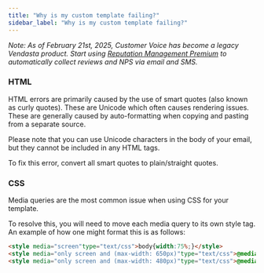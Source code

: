 ```yaml
---
title: "Why is my custom template failing?"
sidebar_label: "Why is my custom template failing?"
---
```


*Note: As of February 21st, 2025, Customer Voice has become a legacy Vendasta product. Start using [Reputation Management Premium](https://partners.vendasta.com/marketplace/products/RM) to automatically collect reviews and NPS via email and SMS.*

### **HTML**

HTML errors are primarily caused by the use of smart quotes (also known as curly quotes). These are Unicode which often causes rendering issues. These are generally caused by auto-formatting when copying and pasting from a separate source.

Please note that you can use Unicode characters in the body of your email, but they cannot be included in any HTML tags.

To fix this error, convert all smart quotes to plain/straight quotes.

### **CSS**

Media queries are the most common issue when using CSS for your template.

To resolve this, you will need to move each media query to its own style tag. An example of how one might format this is as follows: 

```html
<style media="screen"type="text/css">body{width:75%;}</style>
<style media="only screen and (max-width: 650px)"type="text/css">@mediaonlyscreenand(max-width:650px){body{width: 80%;}}</style>
<style media="only screen and (max-width: 480px)"type="text/css">@mediaonlyscreenand(max-width:480px){body{width:100%;}}</style>
```